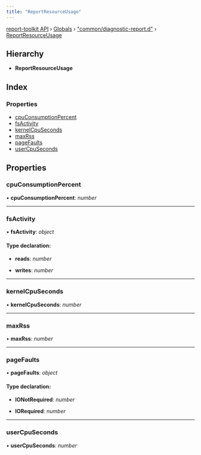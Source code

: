 ```yaml
---
title: "ReportResourceUsage"
---
```


[report-toolkit API](../home.mdx) › [Globals](../home) › ["common/diagnostic-report.d"](../modules/common_diagnostic_report_d_.mdx) › [ReportResourceUsage](common_diagnostic_report_d_.reportresourceusage.mdx)

## Hierarchy

* **ReportResourceUsage**

## Index

### Properties

- [cpuConsumptionPercent](common_diagnostic_report_d_.reportresourceusage.mdx#cpuconsumptionpercent)
- [fsActivity](common_diagnostic_report_d_.reportresourceusage.mdx#fsactivity)
- [kernelCpuSeconds](common_diagnostic_report_d_.reportresourceusage.mdx#kernelcpuseconds)
- [maxRss](common_diagnostic_report_d_.reportresourceusage.mdx#maxrss)
- [pageFaults](common_diagnostic_report_d_.reportresourceusage.mdx#pagefaults)
- [userCpuSeconds](common_diagnostic_report_d_.reportresourceusage.mdx#usercpuseconds)

## Properties

### cpuConsumptionPercent

• **cpuConsumptionPercent**: *number*

___

### fsActivity

• **fsActivity**: *object*

#### Type declaration:

* **reads**: *number*

* **writes**: *number*

___

### kernelCpuSeconds

• **kernelCpuSeconds**: *number*

___

### maxRss

• **maxRss**: *number*

___

### pageFaults

• **pageFaults**: *object*

#### Type declaration:

* **IONotRequired**: *number*

* **IORequired**: *number*

___

### userCpuSeconds

• **userCpuSeconds**: *number*

